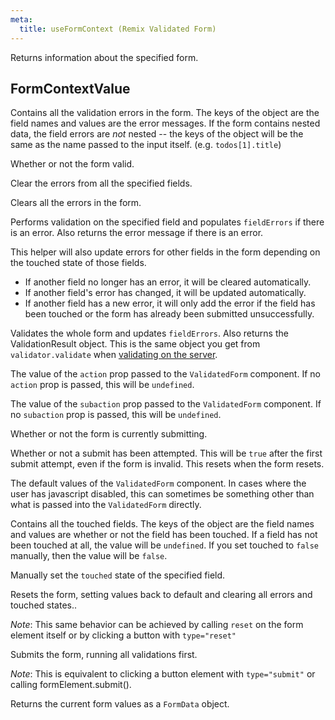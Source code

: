 ```yaml
---
meta:
  title: useFormContext (Remix Validated Form)
---
```



<PropHeader
  variant="h1"
  prop="useFormContext"
  type="(formId?: string) => FormContextValue"
/>

Returns information about the specified form.

## FormContextValue

<PropHeader
  prop="fieldErrors"
  type="Record<string, string>"
/>

Contains all the validation errors in the form.
The keys of the object are the field names and values are the error messages.
If the form contains nested data, the field errors are _not_ nested --
the keys of the object will be the same as the name passed to the input itself.
(e.g. `todos[1].title`)

<PropHeader prop="isValid" type="boolean" />

Whether or not the form valid.

<PropHeader
  prop="clearError"
  type="(...fieldNames: string[]) => void"
/>

Clear the errors from all the specified fields.

<PropHeader prop="clearAllErrors" type="() => void" />

Clears all the errors in the form.

<PropHeader
  prop="validateField"
  type="(fieldName: string) => Promise<string | null>"
/>

Performs validation on the specified field and populates `fieldErrors` if there is an error.
Also returns the error message if there is an error.

This helper will also update errors for other fields in the form depending on the touched state of those fields.

- If another field no longer has an error, it will be cleared automatically.
- If another field's error has changed, it will be updated automatically.
- If another field has a new error, it will only add the error if the field has been touched or the form has already been submitted unsuccessfully.

<PropHeader prop="validate" type="() => ValidationResult" />

Validates the whole form and updates `fieldErrors`.
Also returns the ValidationResult object.
This is the same object you get from `validator.validate` when [validating on the server](/server-validation).

<PropHeader prop="action" type="string | undefined" />

The value of the `action` prop passed to the `ValidatedForm` component.
If no `action` prop is passed, this will be `undefined`.

<PropHeader prop="subaction" type="string | undefined" />

The value of the `subaction` prop passed to the `ValidatedForm` component.
If no `subaction` prop is passed, this will be `undefined`.

<PropHeader prop="isSubmitting" type="boolean" />

Whether or not the form is currently submitting.

<PropHeader prop="hasBeenSubmitted" type="boolean" />

Whether or not a submit has been attempted.
This will be `true` after the first submit attempt, even if the form is invalid.
This resets when the form resets.

<PropHeader
  prop="defaultValues"
  type="Record<string, any>"
/>

The default values of the `ValidatedForm` component.
In cases where the user has javascript disabled,
this can sometimes be something other than what is passed into the `ValidatedForm` directly.

<PropHeader
  prop="touchedFields"
  type="Record<string, boolean>"
/>

Contains all the touched fields.
The keys of the object are the field names and values are whether or not the field has been touched.
If a field has not been touched at all, the value will be `undefined`.
If you set touched to `false` manually, then the value will be `false`.

<PropHeader
  prop="setFieldTouched"
  type="(fieldName: string, touched: boolean) => void"
/>

Manually set the `touched` state of the specified field.

<PropHeader prop="reset" type="() => void" />

Resets the form, setting values back to default
and clearing all errors and touched states..

_Note_: This same behavior can be achieved by calling `reset` on the form element itself
or by clicking a button with `type="reset"`

<PropHeader prop="submit" type="() => void" />

Submits the form, running all validations first.

_Note_: This is equivalent to clicking a button element with `type="submit"` or calling formElement.submit().

<PropHeader prop="getValues" type="() => FormData" />

Returns the current form values as a `FormData` object.
